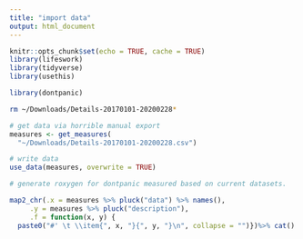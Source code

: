 ```yaml
---
title: "import data"
output: html_document
---
```


```r
knitr::opts_chunk$set(echo = TRUE, cache = TRUE)
library(lifeswork)
library(tidyverse)
library(usethis)

library(dontpanic)

```


```zsh
rm ~/Downloads/Details-20170101-20200228*


```



```r
# get data via horrible manual export
measures <- get_measures(
  "~/Downloads/Details-20170101-20200228.csv")

```

```r
# write data
use_data(measures, overwrite = TRUE)

```


```r
# generate roxygen for dontpanic measured based on current datasets.

map2_chr(.x = measures %>% pluck("data") %>% names(),
     .y = measures %>% pluck("description"),
     .f = function(x, y) {
  paste0("#' \t \\item{", x, "}{", y, "}\n", collapse = "")})%>% cat()

```


<!--chapter:end:measures.Rmd-->

